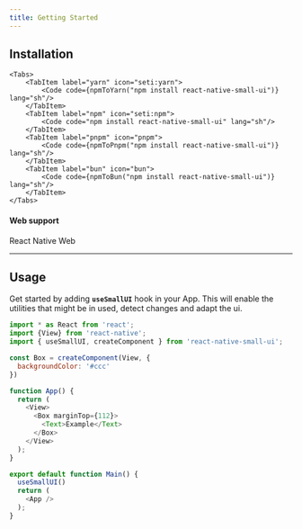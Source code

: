 ```yaml
---
title: Getting Started
---
```



## Installation

	<Tabs>
		<TabItem label="yarn" icon="seti:yarn">
			<Code code={npmToYarn("npm install react-native-small-ui")} lang="sh"/>
		</TabItem>
		<TabItem label="npm" icon="seti:npm">
			<Code code="npm install react-native-small-ui" lang="sh"/>
		</TabItem>
		<TabItem label="pnpm" icon="pnpm">
			<Code code={npmToPnpm("npm install react-native-small-ui")} lang="sh"/>
		</TabItem>
		<TabItem label="bun" icon="bun">
			<Code code={npmToBun("npm install react-native-small-ui")} lang="sh"/>
		</TabItem>
	</Tabs>


#### Web support
<LinkButton href="https://necolas.github.io/react-native-web/docs/installation/" variant="minimal"  icon="external"  target="_blank">
  React Native Web
</LinkButton>

---

## Usage

Get started by adding **`useSmallUI`** hook in your App. This will enable the utilities that might be in used, detect changes and adapt the ui.

```js
import * as React from 'react';
import {View} from 'react-native';
import { useSmallUI, createComponent } from 'react-native-small-ui';

const Box = createComponent(View, {
  backgroundColor: '#ccc'
})

function App() {
  return (
    <View>
      <Box marginTop={112}>
        <Text>Example</Text>
      </Box>
    </View>
  );
}

export default function Main() {
  useSmallUI()
  return (
    <App />
  );
}

```